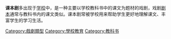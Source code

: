 {{unreferenced|time=2012-02-24T06:26:31+00:00}}
'''课本剧'''多出现于[[学校|学校]]中，是一种主要以学校教科书中的课文为题材的戏剧，戏剧[[剧本|剧本]]通常与教科书内的课文类似。课本剧常被学校用来帮助学生更好地理解课文、丰富学生的学习生活。

[[Category:戲劇類型|Category:戲劇類型]]
[[Category:學校教育|Category:學校教育]]
[[Category:教科书|Category:教科书]]